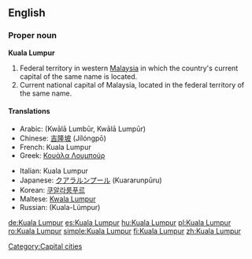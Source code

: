 {{wikipedia}}
==English==

===Proper noun===
'''Kuala Lumpur'''

# Federal territory in western [[Malaysia]] in which the country's current capital of the same name is located.
# Current national capital of Malaysia, located in the federal territory of the same name.

====Translations====
{{trans-top|capital of Malaysia}}
* Arabic: {{Arab|[[كوالا لمبور]]}} (Kwālā Lumbūr, Kwālā Lumpūr) {{m}}
* Chinese: [[吉隆坡]] (Jílóngpō)
* French: Kuala Lumpur
* Greek: [[Κουάλα Λουμπούρ]]
{{trans-mid}}
* Italian: Kuala Lumpur {{f}}
* Japanese: [[クアラルンプール]] (Kuararunpūru)
* Korean: [[쿠알라룸푸르]]
* Maltese: [[Kwala Lumpur]]
* Russian: {{t|ru|Куала-Лумпур|sc=Cyrl|m}} (Kuala-Lúmpur)
{{trans-bottom}}

[[Category:Capital cities]]

[[de:Kuala Lumpur]]
[[es:Kuala Lumpur]]
[[hu:Kuala Lumpur]]
[[pl:Kuala Lumpur]]
[[ro:Kuala Lumpur]]
[[simple:Kuala Lumpur]]
[[fi:Kuala Lumpur]]
[[zh:Kuala Lumpur]]